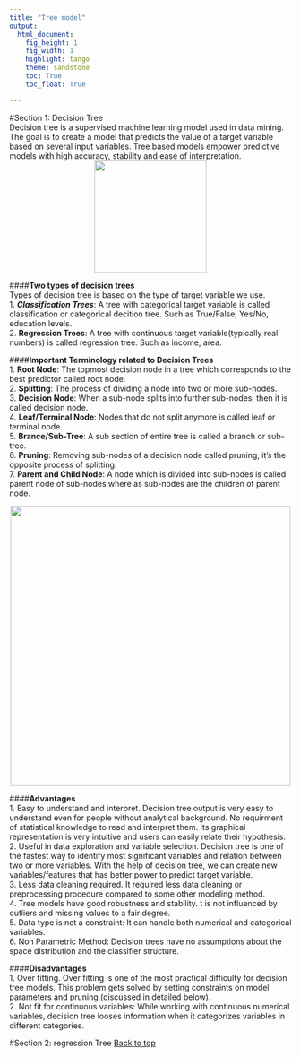 ```yaml
---
title: "Tree model"
output:
  html_document:
    fig_height: 1
    fig_width: 1
    highlight: tango
    theme: sandstone
    toc: True
    toc_float: True

---
```



#Section 1: Decision Tree  
Decision tree is a supervised machine learning model used in data mining. The goal is to create a model that predicts the value of a target variable based on several input variables. Tree based models empower predictive models with high accuracy, stability and ease of interpretation.   
<center>![](C:/Users/wwei/OneDrive - Network for Good/Documents/Wes/tree_model/dt.png){width=200px}</center>  
  
####__Two types of decision trees__  
Types of decision tree is based on the type of target variable we use.  
1. __*Classification Trees*__: A tree with categorical target variable is called classification or categorical decition tree. Such as True/False, Yes/No, education levels.    
2. __Regression Trees__: A tree with continuous target variable(typically real numbers) is called regression tree. Such as income, area.  
  
####__Important Terminology related to Decision Trees__  
1. __Root Node__: The topmost decision node in a tree which corresponds to the best predictor called root node.  
2. __Splitting__: The process of dividing a node into two or more sub-nodes.  
3. __Decision Node__: When a sub-node splits into further sub-nodes, then it is called decision node.  
4. __Leaf/Terminal Node__: Nodes that do not split anymore is called leaf or terminal node.  
5. __Brance/Sub-Tree__: A sub section of entire tree is called a branch or sub-tree.  
6. __Pruning__: Removing sub-nodes of a decision node called pruning, it's the opposite process of splitting.  
7. __Parent and Child Node__: A node which is divided into sub-nodes is called parent node of sub-nodes where as sub-nodes are the children of parent node.  
  
<center>![](C:/Users/wwei/OneDrive - Network for Good/Documents/Wes/tree_model/Decision_Tree_nodes.png){width=500px}</center> 
  
####__Advantages__  
1. Easy to understand and interpret. Decision tree output is very easy to understand even for people without analytical background. No requirment of statistical knowledge to read and interpret them. Its graphical representation is very intuitive and users can easily relate their hypothesis.  
2. Useful in data exploration and variable selection. Decision tree is one of the fastest way to identify most significant variables and relation between two or more variables. With the help of decision tree, we can create new variables/features that has better power to predict target variable.  
3. Less data cleaning required. It required less data cleaning or preprocessing procedure compared to some other modeling method.  
4. Tree models have good robustness and stability. t is not influenced by outliers and missing values to a fair degree.  
5. Data type is not a constraint: It can handle both numerical and categorical variables.  
6. Non Parametric Method: Decision trees have no assumptions about the space distribution and the classifier structure.  
  
####__Disadvantages__  
1. Over fitting. Over fitting is one of the most practical difficulty for decision tree models. This problem gets solved by setting constraints on model parameters and pruning (discussed in detailed below).  
2. Not fit for continuous variables: While working with continuous numerical variables, decision tree looses information when it categorizes variables in different categories.  
  
  
  
  
  
  
  
  
#Section 2: regression Tree
<a href="#header">Back to top</a>

